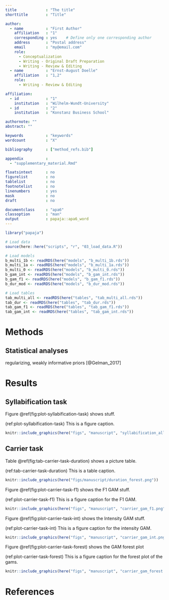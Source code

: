 ```yaml
---
title             : "The title"
shorttitle        : "Title"

author: 
  - name          : "First Author"
    affiliation   : "1"
    corresponding : yes    # Define only one corresponding author
    address       : "Postal address"
    email         : "my@email.com"
    role:         
      - Conceptualization
      - Writing - Original Draft Preparation
      - Writing - Review & Editing
  - name          : "Ernst-August Doelle"
    affiliation   : "1,2"
    role:
      - Writing - Review & Editing

affiliation:
  - id            : "1"
    institution   : "Wilhelm-Wundt-University"
  - id            : "2"
    institution   : "Konstanz Business School"

authornote: ""
abstract: ""

keywords          : "keywords"
wordcount         : "X"

bibliography      : ["method_refs.bib"]

appendix          : 
  - "supplementary_material.Rmd"

floatsintext      : no
figurelist        : no
tablelist         : no
footnotelist      : no
linenumbers       : yes
mask              : no
draft             : no

documentclass     : "apa6"
classoption       : "man"
output            : papaja::apa6_word
---
```


```r
library("papaja")

# Load data
source(here::here("scripts", "r", "03_load_data.R"))

# Load models
b_multi_1b <- readRDS(here("models", "b_multi_1b.rds"))
b_multi_1a <- readRDS(here("models", "b_multi_1a.rds"))
b_multi_0 <- readRDS(here("models", "b_multi_0.rds"))
b_gam_int <- readRDS(here("models", "b_gam_int.rds"))
b_gam_f1 <- readRDS(here("models", "b_gam_f1.rds"))
b_dur_mod <- readRDS(here("models", "b_dur_mod.rds"))

# Load tables
tab_multi_all <- readRDS(here("tables", "tab_multi_all.rds"))
tab_dur <- readRDS(here("tables", "tab_dur.rds"))
tab_gam_f1 <- readRDS(here("tables", "tab_gam_f1.rds"))
tab_gam_int <- readRDS(here("tables", "tab_gam_int.rds"))

```




# Methods

## Statistical analyses

regularizing, weakly informative priors [@Gelman_2017]

# Results

## Syllabification task 

Figure \@ref(fig:plot-syllabification-task) shows stuff. 

(ref:plot-syllabification-task) This is a figure caption.

```r
knitr::include_graphics(here("figs", "manuscript", "syllabification_all.png"))
```





## Carrier task

Table \@ref(fig:tab-carrier-task-duration) shows a picture table. 

(ref:tab-carrier-task-duration) This is a table caption.

```r
knitr::include_graphics(here("figs/manuscript/duration_forest.png"))
```







Figure \@ref(fig:plot-carrier-task-f1) shows the F1 GAM stuff. 

(ref:plot-carrier-task-f1) This is a figure caption for the F1 GAM.

```r
knitr::include_graphics(here("figs", "manuscript", "carrier_gam_f1.png"))
```







Figure \@ref(fig:plot-carrier-task-int) shows the Intensity GAM stuff. 

(ref:plot-carrier-task-int) This is a figure caption for the intensity GAM.

```r
knitr::include_graphics(here("figs", "manuscript", "carrier_gam_int.png"))
```




Figure \@ref(fig:plot-carrier-task-forest) shows the GAM forest plot 

(ref:plot-carrier-task-forest) This is a figure caption for the forest plot of the gams.

```r
knitr::include_graphics(here("figs", "manuscript", "carrier_gam_forest.png"))
```




\newpage

# References

\begingroup
\setlength{\parindent}{-0.5in}
\setlength{\leftskip}{0.5in}

<div id="refs" custom-style="Bibliography"></div>
\endgroup

